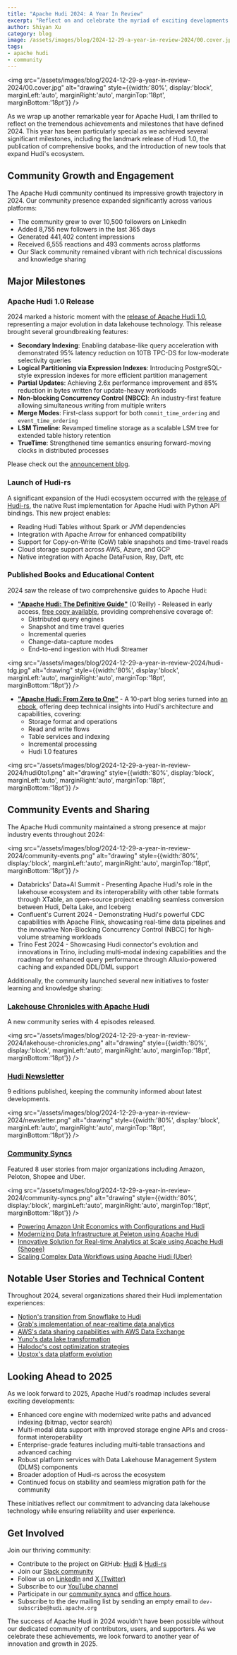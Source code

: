 ```yaml
---
title: "Apache Hudi 2024: A Year In Review"
excerpt: "Reflect on and celebrate the myriad of exciting developments and accomplishments that have defined the year 2024 for the Hudi community."
author: Shiyan Xu
category: blog
image: /assets/images/blog/2024-12-29-a-year-in-review-2024/00.cover.jpg
tags:
- apache hudi
- community
---
```



<img src="/assets/images/blog/2024-12-29-a-year-in-review-2024/00.cover.jpg" alt="drawing" style={{width:'80%', display:'block', marginLeft:'auto', marginRight:'auto', marginTop:'18pt', marginBottom:'18pt'}} />

As we wrap up another remarkable year for Apache Hudi, I am thrilled to reflect on the tremendous achievements and milestones that have defined 2024. This year has been particularly special as we achieved several significant milestones, including the landmark release of Hudi 1.0, the publication of comprehensive books, and the introduction of new tools that expand Hudi's ecosystem.

## Community Growth and Engagement

The Apache Hudi community continued its impressive growth trajectory in 2024. Our community presence expanded significantly across various platforms:

- The community grew to over 10,500 followers on LinkedIn
- Added 8,755 new followers in the last 365 days
- Generated 441,402 content impressions
- Received 6,555 reactions and 493 comments across platforms
- Our Slack community remained vibrant with rich technical discussions and knowledge sharing

## Major Milestones

### Apache Hudi 1.0 Release

2024 marked a historic moment with the [release of Apache Hudi 1.0](https://hudi.apache.org/releases/release-1.0.0), representing a major evolution in data lakehouse technology. This release brought several groundbreaking features:

- **Secondary Indexing**: Enabling database-like query acceleration with demonstrated 95% latency reduction on 10TB TPC-DS for low-moderate selectivity queries
- **Logical Partitioning via Expression Indexes**: Introducing PostgreSQL-style expression indexes for more efficient partition management
- **Partial Updates**: Achieving 2.6x performance improvement and 85% reduction in bytes written for update-heavy workloads
- **Non-blocking Concurrency Control (NBCC)**: An industry-first feature allowing simultaneous writing from multiple writers
- **Merge Modes**: First-class support for both `commit_time_ordering` and `event_time_ordering`
- **LSM Timeline**: Revamped timeline storage as a scalable LSM tree for extended table history retention
- **TrueTime**: Strengthened time semantics ensuring forward-moving clocks in distributed processes

Please check out the [announcement blog](/blog/2024/12/16/announcing-hudi-1-0-0).

### Launch of Hudi-rs

A significant expansion of the Hudi ecosystem occurred with the [release of Hudi-rs](https://github.com/apache/hudi-rs), the native Rust implementation for Apache Hudi with Python API bindings. This new project enables:

- Reading Hudi Tables without Spark or JVM dependencies
- Integration with Apache Arrow for enhanced compatibility
- Support for Copy-on-Write (CoW) table snapshots and time-travel reads
- Cloud storage support across AWS, Azure, and GCP
- Native integration with Apache DataFusion, Ray, Daft, etc

### Published Books and Educational Content

2024 saw the release of two comprehensive guides to Apache Hudi:

- [**"Apache Hudi: The Definitive Guide"**](https://learning.oreilly.com/library/view/apache-hudi-the/9781098173821/) (O'Reilly) - Released in early access, [free copy available](https://www.onehouse.ai/whitepaper/apache-hudi-the-definitive-guide), providing comprehensive coverage of:
  - Distributed query engines
  - Snapshot and time travel queries
  - Incremental queries
  - Change-data-capture modes
  - End-to-end ingestion with Hudi Streamer

<img src="/assets/images/blog/2024-12-29-a-year-in-review-2024/hudi-tdg.jpg" alt="drawing" style={{width:'80%', display:'block', marginLeft:'auto', marginRight:'auto', marginTop:'18pt', marginBottom:'18pt'}} />

- [**"Apache Hudi: From Zero to One"**](https://blog.datumagic.com/p/apache-hudi-from-zero-to-one-110) - A 10-part blog series turned into [an ebook](https://www.onehouse.ai/whitepaper/ebook-apache-hudi---zero-to-one), offering deep technical insights into Hudi's architecture and capabilities, covering:
  - Storage format and operations
  - Read and write flows
  - Table services and indexing
  - Incremental processing
  - Hudi 1.0 features

<img src="/assets/images/blog/2024-12-29-a-year-in-review-2024/hudi0to1.png" alt="drawing" style={{width:'80%', display:'block', marginLeft:'auto', marginRight:'auto', marginTop:'18pt', marginBottom:'18pt'}} />

## Community Events and Sharing

The Apache Hudi community maintained a strong presence at major industry events throughout 2024:

<img src="/assets/images/blog/2024-12-29-a-year-in-review-2024/community-events.png" alt="drawing" style={{width:'80%', display:'block', marginLeft:'auto', marginRight:'auto', marginTop:'18pt', marginBottom:'18pt'}} />

- Databricks' Data+AI Summit - Presenting Apache Hudi's role in the lakehouse ecosystem and its interoperability with other table formats through XTable, an open-source project enabling seamless conversion between Hudi, Delta Lake, and Iceberg
- Confluent's Current 2024 - Demonstrating Hudi's powerful CDC capabilities with Apache Flink, showcasing real-time data pipelines and the innovative Non-Blocking Concurrency Control (NBCC) for high-volume streaming workloads
- Trino Fest 2024 - Showcasing Hudi connector's evolution and innovations in Trino, including multi-modal indexing capabilities and the roadmap for enhanced query performance through Alluxio-powered caching and expanded DDL/DML support

Additionally, the community launched several new initiatives to foster learning and knowledge sharing:

### [Lakehouse Chronicles with Apache Hudi](https://www.youtube.com/playlist?list=PLxSSOLH2WRMNQetyPU98B2dHnYv91R6Y8)

A new community series with 4 episodes released.

<img src="/assets/images/blog/2024-12-29-a-year-in-review-2024/lakehouse-chronicles.png" alt="drawing" style={{width:'80%', display:'block', marginLeft:'auto', marginRight:'auto', marginTop:'18pt', marginBottom:'18pt'}} />

### [Hudi Newsletter](https://hudinewsletter.substack.com/)

9 editions published, keeping the community informed about latest developments.

<img src="/assets/images/blog/2024-12-29-a-year-in-review-2024/newsletter.png" alt="drawing" style={{width:'80%', display:'block', marginLeft:'auto', marginRight:'auto', marginTop:'18pt', marginBottom:'18pt'}} />

### [Community Syncs](https://www.youtube.com/@apachehudi)

Featured 8 user stories from major organizations including Amazon, Peloton, Shopee and Uber.

<img src="/assets/images/blog/2024-12-29-a-year-in-review-2024/community-syncs.png" alt="drawing" style={{width:'80%', display:'block', marginLeft:'auto', marginRight:'auto', marginTop:'18pt', marginBottom:'18pt'}} />

- [Powering Amazon Unit Economics with Configurations and Hudi](https://www.youtube.com/watch?v=rMXhlb7Uci8)
- [Modernizing Data Infrastructure at Peleton using Apache Hudi](https://www.youtube.com/watch?v=-Pyid5K9dyU)
- [Innovative Solution for Real-time Analytics at Scale using Apache Hudi (Shopee)](https://www.youtube.com/watch?v=fqhr-4jXi6I)
- [Scaling Complex Data Workflows using Apache Hudi (Uber)](https://www.youtube.com/watch?v=VpdimpH_nsI)

## Notable User Stories and Technical Content

Throughout 2024, several organizations shared their Hudi implementation experiences:

- [Notion's transition from Snowflake to Hudi](https://www.notion.com/blog/building-and-scaling-notions-data-lake)
- [Grab's implementation of near-realtime data analytics](https://engineering.grab.com/enabling-near-realtime-data-analytics)
- [AWS's data sharing capabilities with AWS Data Exchange](https://aws.amazon.com/blogs/big-data/use-aws-data-exchange-to-seamlessly-share-apache-hudi-datasets/)
- [Yuno's data lake transformation](https://www.y.uno/post/how-apache-hudi-transformed-yunos-data-lake)
- [Halodoc's cost optimization strategies](https://blogs.halodoc.io/data-lake-cost-optimisation-strategies/)
- [Upstox's data platform evolution](https://medium.com/upstox-engineering/navigating-the-future-the-evolutionary-journey-of-upstoxs-data-platform-92dc10ff22ae)

## Looking Ahead to 2025

As we look forward to 2025, Apache Hudi's roadmap includes several exciting developments:

- Enhanced core engine with modernized write paths and advanced indexing (bitmap, vector search)
- Multi-modal data support with improved storage engine APIs and cross-format interoperability
- Enterprise-grade features including multi-table transactions and advanced caching
- Robust platform services with Data Lakehouse Management System (DLMS) components
- Broader adoption of Hudi-rs across the ecosystem
- Continued focus on stability and seamless migration path for the community

These initiatives reflect our commitment to advancing data lakehouse technology while ensuring reliability and user experience.

## Get Involved

Join our thriving community:

- Contribute to the project on GitHub: [Hudi](https://github.com/apache/hudi) & [Hudi-rs](https://github.com/apache/hudi-rs)
- Join our [Slack community](https://apache-hudi.slack.com/join/shared_invite/zt-2ggm1fub8-_yt4Reu9djwqqVRFC7X49g)
- Follow us on [LinkedIn](https://www.linkedin.com/company/apache-hudi/) and [X (Twitter)](https://x.com/apachehudi)
- Subscribe to our [YouTube channel](https://www.youtube.com/@apachehudi)
- Participate in our [community syncs](https://hudi.apache.org/community/syncs) and [office hours](https://hudi.apache.org/community/office_hours).
- Subscribe to the dev mailing list by sending an empty email to `dev-subscribe@hudi.apache.org`

The success of Apache Hudi in 2024 wouldn't have been possible without our dedicated community of contributors, users, and supporters. As we celebrate these achievements, we look forward to another year of innovation and growth in 2025.
